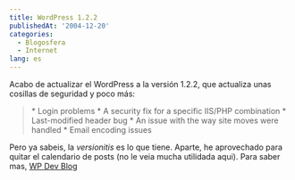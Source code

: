```yaml
---
title: WordPress 1.2.2
publishedAt: '2004-12-20'
categories:
  - Blogosfera
  - Internet
lang: es
---
```


Acabo de actualizar el WordPress a la versión 1.2.2, que actualiza unas cosillas de seguridad y poco más:

> \* Login problems \* A security fix for a specific IIS/PHP combination \* Last-modified header bug \* An issue with the way site moves were handled \* Email encoding issues

Pero ya sabeis, la _versionitis_ es lo que tiene. Aparte, he aprovechado para quitar el calendario de posts (no le veia mucha utilidada aqui). Para saber mas, [WP Dev Blog](http://wordpress.org/development/)
